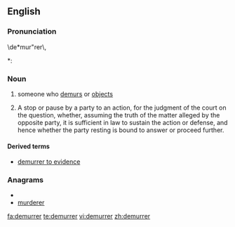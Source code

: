 ==English==

===Pronunciation===
\de*mur"rer\,
*: {{rhymes|ɜːrə(r)}}

===Noun===
{{en-noun}}

# someone who [[demur]]s or [[object]]s
# {{legal}} A stop or pause by a party to an action, for the judgment of the court on the question, whether, assuming the truth of the matter alleged by the opposite party, it is sufficient in law to sustain the action or defense, and hence whether the party resting is bound to answer or proceed further.

====Derived terms====
* [[demurrer to evidence]]

===Anagrams===
* {{alphagram|deemrrru}}
* [[murderer#English|murderer]]


[[fa:demurrer]]
[[te:demurrer]]
[[vi:demurrer]]
[[zh:demurrer]]